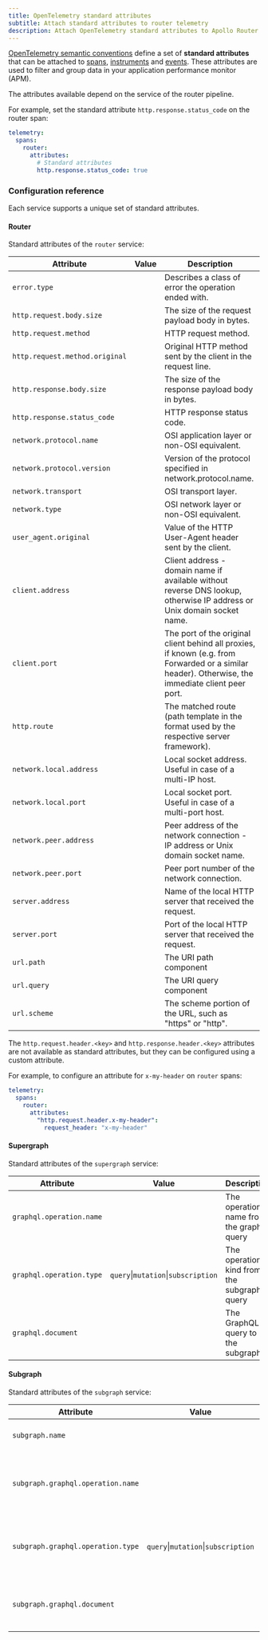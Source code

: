 ```yaml
---
title: OpenTelemetry standard attributes
subtitle: Attach standard attributes to router telemetry
description: Attach OpenTelemetry standard attributes to Apollo Router telemetry
---
```



[OpenTelemetry semantic conventions](https://opentelemetry.io/docs/specs/semconv/) define a set of **standard attributes** that can be attached to [spans](./spans), [instruments](./instruments) and [events](./events). These attributes are used to filter and group data in your application performance monitor (APM).

The attributes available depend on the service of the router pipeline.

For example, set the standard attribute `http.response.status_code` on the router span:

```yaml title="router.yaml"
telemetry:
  spans:
    router:
      attributes:
        # Standard attributes
        http.response.status_code: true
```

### Configuration reference 

<RouterServices />

Each service supports a unique set of standard attributes.

#### Router

Standard attributes of the `router` service:

| Attribute                      | Value                               | Description                                                                                                                                        |
|--------------------------------|-------------------------------------|----------------------------------------------------------------------------------------------------------------------------------------------------|
| `error.type`                   |                                     | Describes a class of error the operation ended with.                                                                                               |
| `http.request.body.size`       |                                     | The size of the request payload body in bytes.                                                                                                     |
| `http.request.method`          |                                     | HTTP request method.                                                                                                                               |
| `http.request.method.original` |                                     | Original HTTP method sent by the client in the request line.                                                                                       |
| `http.response.body.size`      |                                     | The size of the response payload body in bytes.                                                                                                    |
| `http.response.status_code`    |                                     | HTTP response status code.                                                                                                                         |
| `network.protocol.name`        |                                     | OSI application layer or non-OSI equivalent.                                                                                                       |
| `network.protocol.version`     |                                     | Version of the protocol specified in network.protocol.name.                                                                                        |
| `network.transport`            |                                     | OSI transport layer.                                                                                                                               |
| `network.type`                 |                                     | OSI network layer or non-OSI equivalent.                                                                                                           |
| `user_agent.original`          |                                     | Value of the HTTP User-Agent header sent by the client.                                                                                            |
| `client.address`               |                                     | Client address - domain name if available without reverse DNS lookup, otherwise IP address or Unix domain socket name.                             |
| `client.port`                  |                                     | The port of the original client behind all proxies, if known (e.g. from Forwarded or a similar header). Otherwise, the immediate client peer port. |
| `http.route`                   |                                     | The matched route (path template in the format used by the respective server framework).                                                           |
| `network.local.address`        |                                     | Local socket address. Useful in case of a multi-IP host.                                                                                           |
| `network.local.port`           |                                     | Local socket port. Useful in case of a multi-port host.                                                                                            |
| `network.peer.address`         |                                     | Peer address of the network connection - IP address or Unix domain socket name.                                                                    |
| `network.peer.port`            |                                     | Peer port number of the network connection.                                                                                                        |
| `server.address`               |                                     | Name of the local HTTP server that received the request.                                                                                           |
| `server.port`                  |                                     | Port of the local HTTP server that received the request.                                                                                           |
| `url.path`                     |                                     | The URI path component                                                                                                                             |
| `url.query`                    |                                     | The URI query component                                                                                                                            |
| `url.scheme`                   |                                     | The scheme portion of the URL, such as "https" or "http".                                                                                          |

<Note>

The `http.request.header.<key>` and `http.response.header.<key>` attributes are not available as standard attributes, but they can be configured using a custom attribute.

For example, to configure an attribute for `x-my-header` on `router` spans:
```yaml title="router.yaml"
telemetry:
  spans:
    router:
      attributes:
        "http.request.header.x-my-header":
          request_header: "x-my-header"
```

</Note>

#### Supergraph

Standard attributes of the `supergraph` service:

| Attribute                   | Value                               | Description                                 |
|-----------------------------|-------------------------------------|---------------------------------------------|
| `graphql.operation.name`    |                                     | The operation name from the graphql query   |
| `graphql.operation.type`    | `query`\|`mutation`\|`subscription` | The operation kind from the subgraph query  |
| `graphql.document`          |                                     | The GraphQL query to the subgraph           |


#### Subgraph

Standard attributes of the `subgraph` service:

| Attribute                          | Value                               | Description                                    |
|------------------------------------|-------------------------------------|------------------------------------------------|
| `subgraph.name`                    |                                     | The name of the subgraph                       |
| `subgraph.graphql.operation.name`  |                                     | The operation name from the subgraph query     |
| `subgraph.graphql.operation.type`  | `query`\|`mutation`\|`subscription` | The operation kind from the subgraph query     |
| `subgraph.graphql.document`        |                                     | The GraphQL query to the subgraph              |
